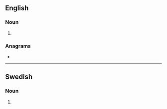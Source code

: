 ==English==

===Noun===
{{head|en|noun plural form}}

# {{plural of|cotangent|lang=en}}

===Anagrams===
* {{anagrams|en|congestant}}

----

==Swedish==

===Noun===
{{head|sv|noun form}}

# {{sv-noun-form-indef-gen|cotangent}}